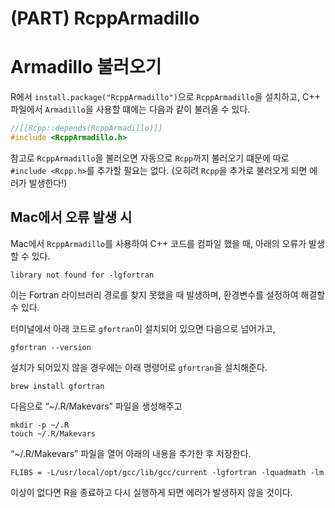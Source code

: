 # (PART) RcppArmadillo {-}

# Armadillo 불러오기 {#arma_basic}

R에서 `install.package("RcppArmadillo")`으로 `RcppArmadillo`을 설치하고, C++ 파일에서 `Armadillo`을 사용할 떄에는 다음과 같이 불러올 수 있다.

```cpp
//[[Rcpp::depends(RcppArmadillo)]]
#include <RcppArmadillo.h>
```

참고로 `RcppArmadillo`을 불러오면 자동으로 `Rcpp`까지 불러오기 떄문에 따로 `#include <Rcpp.h>`를 추가할 필요는 없다. (오히려 `Rcpp`을 추가로 불러오게 되면 에러가 발생한다!)


## Mac에서 오류 발생 시

Mac에서 `RcppArmadillo`를 사용하여 C++ 코드를 컴파일 했을 때, 아래의 오류가 발생할 수 있다.
```
library not found for -lgfortran
```

이는 Fortran 라이브러리 경로를 찾지 못했을 때 발생하며, 환경변수를 설정하여 해결할 수 있다.

터미널에서 아래 코드로 `gfortran`이 설치되어 있으면 다음으로 넘어가고, 
```
gfortran --version
```

설치가 되어있지 않을 경우에는 아래 명령어로 `gfortran`을 설치해준다.
```
brew install gfortran
```

다음으로 "~/.R/Makevars" 파일을 생성해주고 
```
mkdir -p ~/.R
touch ~/.R/Makevars
```

"~/.R/Makevars" 파일을 열어 아래의 내용을 추가한 후 저장한다.
```
FLIBS = -L/usr/local/opt/gcc/lib/gcc/current -lgfortran -lquadmath -lm
```

이상이 없다면 R을 종료하고 다시 실행하게 되면 에러가 발생하지 않을 것이다.